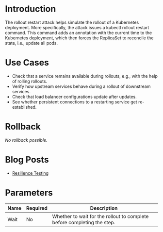 # Introduction

The rollout restart attack helps simulate the rollout of a Kubernetes deployment. More specifically, the attack issues a kubectl rollout restart command. This command adds an annotation with the current time to the Kubernetes deployment, which then forces the ReplicaSet to reconcile the state, i.e., update all pods.

# Use Cases

 - Check that a service remains available during rollouts, e.g., with the help of rolling rollouts.
 - Verify how upstream services behave during a rollout of downstream services.
 - Check that load balancer configurations update after updates.
 - See whether persistent connections to a restarting service get re-established.

# Rollback

*No rollback possible.*

# Blog Posts

 - [Resilience Testing](https://steadybit.com/blog/resilience-testing/)

# Parameters

| Name | Required | Description                                                             |
|------|----------|-------------------------------------------------------------------------|
| Wait | No       | Whether to wait for the rollout to complete before completing the step. |
